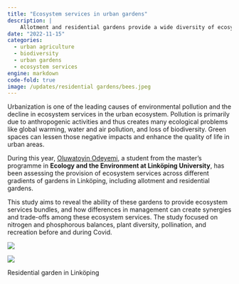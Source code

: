 ```yaml
---
title: "Ecosystem services in urban gardens"
description: |
    Allotment and residential gardens provide a wide diversity of ecosystem services.
date: "2022-11-15"
categories:
  - urban agriculture
  - biodiversity
  - urban gardens
  - ecosystem services
engine: markdown
code-fold: true
image: /updates/residential gardens/bees.jpeg
---
```


Urbanization is one of the leading causes of environmental pollution and the decline in ecosystem services in the urban ecosystem. Pollution is primarily due to anthropogenic activities and thus creates many ecological problems like global warming, water and air pollution, and loss of biodiversity. Green spaces can lessen those negative impacts and enhance the quality of life in urban areas.

During this year, [Oluwatoyin Odeyemi](https://nbid43.ifm.liu.se/2023-2/oluwatoyin-odeyemi/), a student from the master's programme in **Ecology and the Environment at Linköping University**, has been assessing the provision of ecosystem services across different gradients of gardens in Linköping, including allotment and residential gardens.

This study aims to reveal the ability of these gardens to provide ecosystem services bundles, and how differences in management can create synergies and trade-offs among these ecosystem services. The study focused on nitrogen and phosphorous balances, plant diversity, pollination, and recreation before and during Covid.

::: {#fig-ua layout="[15,15]" layout-valign="bottom"}
![](ES_urban.jpeg)

![](insects.jpeg)

Residential garden in Linköping
:::
